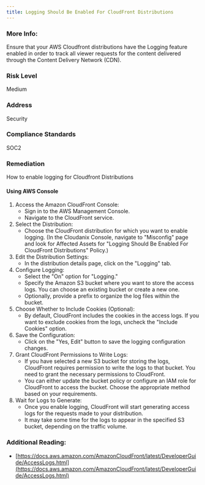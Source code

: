 ```yaml
---
title: Logging Should Be Enabled For CloudFront Distributions
---
```


### More Info:

Ensure that your AWS Cloudfront distributions have the Logging feature enabled in order to track all viewer requests for the content delivered through the Content Delivery Network (CDN).

### Risk Level

Medium

### Address

Security

### Compliance Standards

SOC2

### Remediation

How to enable logging for Cloudfront Distributions

#### Using AWS Console

1. Access the Amazon CloudFront Console:
   - Sign in to the AWS Management Console.
   - Navigate to the CloudFront service.
2. Select the Distribution:
   - Choose the CloudFront distribution for which you want to enable logging.
     (In the Cloudanix Console, navigate to "Misconfig" page and look for Affected Assets for "Logging Should Be Enabled For CloudFront Distributions" Policy.)
3. Edit the Distribution Settings:
   - In the distribution details page, click on the "Logging" tab.
4. Configure Logging:
   - Select the "On" option for "Logging."
   - Specify the Amazon S3 bucket where you want to store the access logs. You can choose an existing bucket or create a new one.
   - Optionally, provide a prefix to organize the log files within the bucket.
5. Choose Whether to Include Cookies (Optional):
   - By default, CloudFront includes the cookies in the access logs. If you want to exclude cookies from the logs, uncheck the "Include Cookies" option.
6. Save the Configuration:
   - Click on the "Yes, Edit" button to save the logging configuration changes.
7. Grant CloudFront Permissions to Write Logs:
   - If you have selected a new S3 bucket for storing the logs, CloudFront requires permission to write the logs to that bucket. You need to grant the necessary permissions to CloudFront.
   - You can either update the bucket policy or configure an IAM role for CloudFront to access the bucket. Choose the appropriate method based on your requirements.
8. Wait for Logs to Generate:
   - Once you enable logging, CloudFront will start generating access logs for the requests made to your distribution.
   - It may take some time for the logs to appear in the specified S3 bucket, depending on the traffic volume.

### Additional Reading:

- [https://docs.aws.amazon.com/AmazonCloudFront/latest/DeveloperGuide/AccessLogs.html](https://docs.aws.amazon.com/AmazonCloudFront/latest/DeveloperGuide/AccessLogs.html)
